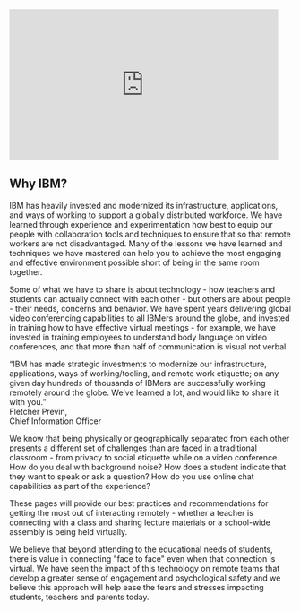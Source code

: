 
<iframe
  width="480"
  height="270"
  src="https://ustream.tv/embed/recorded/120734197"
  scrolling="no"
  allowfullscreen
  webkitallowfullscreen
  frameborder="0"
  style="border: 0 none transparent;"
></iframe>

<Row className="resource-card-group">
  <HomepageNavTile 
    title="Tools and resources" 
    href="/tips-for-teachers/overview" 
    color="teal" 
  />
  <HomepageNavTile 
    title="Teachers" 
    subTitle="Tips for" 
    href="/tips-for-teachers/overview" 
    color="dark" 
  />
  <HomepageNavTile 
    title="Parents and guardians" 
    subTitle="Tips for" 
    href="/for-parents-or-guardians" 
    color="dark" 
  />
  <HomepageNavTile 
    title="Students" 
    subTitle="Tips for" 
    href="/tips-for-teachers/overview" 
    color="dark" 
  />
  <HomepageNavTile 
    title="Students" 
    subTitle="Tips for" 
    href="/for-administrators" 
    color="dark" 
  />
</Row>

<Row>
<Column colLg={4}>

<h2 className='section-header-h2'>Why IBM?</h2>

</Column>
<Column colLg={8}>

IBM has heavily invested and modernized its infrastructure, applications, and ways of working to support a globally distributed workforce. We have learned through experience and experimentation how best to equip our people with collaboration tools and techniques to ensure that so that remote workers are not disadvantaged. Many of the lessons we have learned and techniques we have mastered can help you to achieve the most engaging and effective environment possible short of being in the same room together.

Some of what we have to share is about technology - how teachers and students can actually connect with each other - but others are about people - their needs, concerns and behavior. We have spent years delivering global video conferencing capabilities to all IBMers around the globe, and invested in training how to have effective virtual meetings - for example, we have invested in training employees to understand body language on video conferences, and that more than half of communication is visual not verbal.

</Column>
</Row>

<div className="bx--row homepage-quote-row">
<div className="bx--col-lg-8 bx--offset-lg-4 homepage-quote-column">

<div className="bx--type-serif homepage-quote">“IBM has made strategic investments to modernize our infrastructure, applications, ways of working/tooling, and remote work etiquette; on any given day hundreds of thousands of IBMers are successfully working remotely around the globe. We’ve learned a lot, and would like to share it with you.”</div>

<div>
<div className="bx--type-semibold bx-type-caption-01">Fletcher Previn,</div>
<div className="bx--type-caption-01">Chief Information Officer</div>
</div>

</div>
</div>

<Row>
<Column colLg={8} offsetLg={4}>

We know that being physically or geographically separated from each other presents a different set of challenges than are faced in a traditional classroom - from privacy to social etiquette while on a video conference. How do you deal with background noise? How does a student indicate that they want to speak or ask a question? How do you use online chat capabilities as part of the experience?

These pages will provide our best practices and recommendations for getting the most out of interacting remotely - whether a teacher is connecting with a class and sharing lecture materials or a school-wide assembly is being held virtually.

We believe that beyond attending to the educational needs of students, there is value in connecting "face to face" even when that connection is virtual. We have seen the impact of this technology on remote teams that develop a greater sense of engagement and psychological safety and we believe this approach will help ease the fears and stresses impacting students, teachers and parents today.

</Column>
</Row>